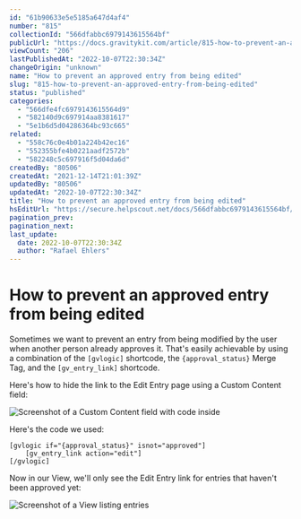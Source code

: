 ```yaml
---
id: "61b90633e5e5185a647d4af4"
number: "815"
collectionId: "566dfabbc6979143615564bf"
publicUrl: "https://docs.gravitykit.com/article/815-how-to-prevent-an-approved-entry-from-being-edited"
viewCount: "206"
lastPublishedAt: "2022-10-07T22:30:34Z"
changeOrigin: "unknown"
name: "How to prevent an approved entry from being edited"
slug: "815-how-to-prevent-an-approved-entry-from-being-edited"
status: "published"
categories: 
  - "566dfe4fc6979143615564d9"
  - "582140d9c697914aa8381617"
  - "5e1b6d5d04286364bc93c665"
related: 
  - "558c76c0e4b01a224b42ec16"
  - "552355bfe4b0221aadf2572b"
  - "582248c5c697916f5d04da6d"
createdBy: "80506"
createdAt: "2021-12-14T21:01:39Z"
updatedBy: "80506"
updatedAt: "2022-10-07T22:30:34Z"
title: "How to prevent an approved entry from being edited"
hsEditUrl: "https://secure.helpscout.net/docs/566dfabbc6979143615564bf/article/61b90633e5e5185a647d4af4"
pagination_prev: 
pagination_next: 
last_update:
  date: 2022-10-07T22:30:34Z
  author: "Rafael Ehlers"
---
```


# How to prevent an approved entry from being edited

Sometimes we want to prevent an entry from being modified by the user when another person already approves it. That's easily achievable by using a combination of the `[gvlogic]` shortcode, the `{approval_status}` Merge Tag, and the `[gv_entry_link]` shortcode.

Here's how to hide the link to the Edit Entry page using a Custom Content field:

![Screenshot of a Custom Content field with code inside](https://s3.amazonaws.com/helpscout.net/docs/assets/54c58489e4b051242988532c/images/61b9074251b4c537989a025c/file-uflPiW4DKh.png)

Here's the code we used:

```
[gvlogic if="{approval_status}" isnot="approved"]
	[gv_entry_link action="edit"]
[/gvlogic]
```

Now in our View, we'll only see the Edit Entry link for entries that haven't been approved yet:

![Screenshot of a View listing entries](https://s3.amazonaws.com/helpscout.net/docs/assets/54c58489e4b051242988532c/images/61b907dce5e5185a647d4b00/file-93N4Z1WbH8.png)